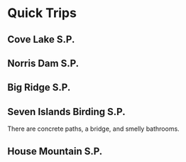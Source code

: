 # Quick Trips {#quick-trips}

## Cove Lake S.P.
## Norris Dam S.P.
## Big Ridge S.P.
## Seven Islands Birding S.P.
There are concrete paths, a bridge, and smelly bathrooms.  

## House Mountain S.P.

